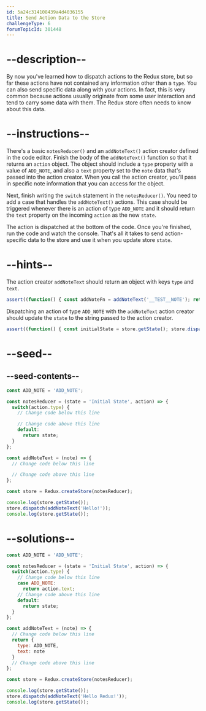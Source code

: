 ```yaml
---
id: 5a24c314108439a4d4036155
title: Send Action Data to the Store
challengeType: 6
forumTopicId: 301448
---
```


# --description--

By now you've learned how to dispatch actions to the Redux store, but so far these actions have not contained any information other than a `type`. You can also send specific data along with your actions. In fact, this is very common because actions usually originate from some user interaction and tend to carry some data with them. The Redux store often needs to know about this data.

# --instructions--

There's a basic `notesReducer()` and an `addNoteText()` action creator defined in the code editor. Finish the body of the `addNoteText()` function so that it returns an `action` object. The object should include a `type` property with a value of `ADD_NOTE`, and also a `text` property set to the `note` data that's passed into the action creator. When you call the action creator, you'll pass in specific note information that you can access for the object.

Next, finish writing the `switch` statement in the `notesReducer()`. You need to add a case that handles the `addNoteText()` actions. This case should be triggered whenever there is an action of type `ADD_NOTE` and it should return the `text` property on the incoming `action` as the new `state`.

The action is dispatched at the bottom of the code. Once you're finished, run the code and watch the console. That's all it takes to send action-specific data to the store and use it when you update store `state`.

# --hints--

The action creator `addNoteText` should return an object with keys `type` and `text`.

```js
assert((function() { const addNoteFn = addNoteText('__TEST__NOTE'); return addNoteFn.type === ADD_NOTE && addNoteFn.text === '__TEST__NOTE' })());
```

Dispatching an action of type `ADD_NOTE` with the `addNoteText` action creator should update the `state` to the string passed to the action creator.

```js
assert((function() { const initialState = store.getState(); store.dispatch(addNoteText('__TEST__NOTE')); const newState = store.getState(); return initialState !== newState && newState === '__TEST__NOTE' })());
```

# --seed--

## --seed-contents--

```js
const ADD_NOTE = 'ADD_NOTE';

const notesReducer = (state = 'Initial State', action) => {
  switch(action.type) {
    // Change code below this line

    // Change code above this line
    default:
      return state;
  }
};

const addNoteText = (note) => {
  // Change code below this line

  // Change code above this line
};

const store = Redux.createStore(notesReducer);

console.log(store.getState());
store.dispatch(addNoteText('Hello!'));
console.log(store.getState());
```

# --solutions--

```js
const ADD_NOTE = 'ADD_NOTE';

const notesReducer = (state = 'Initial State', action) => {
  switch(action.type) {
    // Change code below this line
    case ADD_NOTE:
      return action.text;
    // Change code above this line
    default:
      return state;
  }
};

const addNoteText = (note) => {
  // Change code below this line
  return {
    type: ADD_NOTE,
    text: note
  }
  // Change code above this line
};

const store = Redux.createStore(notesReducer);

console.log(store.getState());
store.dispatch(addNoteText('Hello Redux!'));
console.log(store.getState());
```
